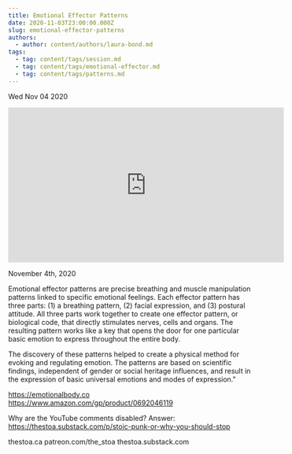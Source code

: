 ```yaml
---
title: Emotional Effector Patterns
date: 2020-11-03T23:00:00.000Z
slug: emotional-effector-patterns
authors:
  - author: content/authors/laura-bond.md
tags:
  - tag: content/tags/session.md
  - tag: content/tags/emotional-effector.md
  - tag: content/tags/patterns.md
---
```






Wed Nov 04 2020

<iframe width="560" height="315" src="https://www.youtube.com/embed/IpRpr6UfH5M" title="Emotional Effector Patterns w/ Laura Bond" frameborder="0" allow="accelerometer; autoplay; clipboard-write; encrypted-media; gyroscope; picture-in-picture" allowfullscreen ></iframe>

November 4th, 2020

Emotional effector patterns are precise breathing and muscle manipulation patterns linked to specific emotional feelings. Each effector pattern has three parts: (1) a breathing pattern, (2) facial expression, and (3) postural attitude. All three parts work together to create one effector pattern, or biological code, that directly stimulates nerves, cells and organs. The resulting pattern works like a key that opens the door for one particular basic emotion to express throughout the entire body.

The discovery of these patterns helped to create a physical method for evoking and regulating emotion. The patterns are based on scientific findings, independent of gender or social heritage influences, and result in the expression of basic universal emotions and modes of expression."

https://emotionalbody.co
https://www.amazon.com/gp/product/0692046119

Why are the YouTube comments disabled? Answer: https://thestoa.substack.com/p/stoic-punk-or-why-you-should-stop

thestoa.ca
patreon.com/the_stoa
thestoa.substack.com


